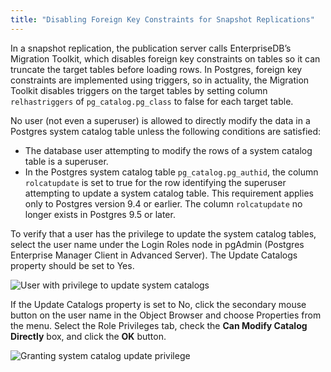 ```yaml
---
title: "Disabling Foreign Key Constraints for Snapshot Replications"
---
```


<div id="disable_foreign_key_constraints_for_snapshot_replication" class="registered_link"></div>

In a snapshot replication, the publication server calls EnterpriseDB’s Migration Toolkit, which disables foreign key constraints on tables so it can truncate the target tables before loading rows. In Postgres, foreign key constraints are implemented using triggers, so in actuality, the Migration Toolkit disables triggers on the target tables by setting column `relhastriggers` of `pg_catalog.pg_class` to false for each target table.

No user (not even a superuser) is allowed to directly modify the data in a Postgres system catalog table unless the following conditions are satisfied:

-   The database user attempting to modify the rows of a system catalog table is a superuser.
-   In the Postgres system catalog table `pg_catalog.pg_authid`, the column `rolcatupdate` is set to true for the row identifying the superuser attempting to update a system catalog table. This requirement applies only to Postgres version 9.4 or earlier. The column `rolcatupdate` no longer exists in Postgres 9.5 or later.

To verify that a user has the privilege to update the system catalog tables, select the user name under the Login Roles node in pgAdmin (Postgres Enterprise Manager Client in Advanced Server). The Update Catalogs property should be set to Yes.

![User with privilege to update system catalogs](/../../images/image297.png)

If the Update Catalogs property is set to No, click the secondary mouse button on the user name in the Object Browser and choose Properties from the menu. Select the Role Privileges tab, check the **Can Modify Catalog Directly** box, and click the **OK** button.

![Granting system catalog update privilege](/../../images/image298.png)
